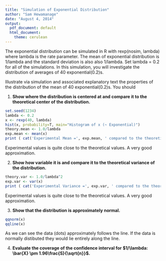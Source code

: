 ```yaml
---
title: "Simulation of Exponential Distribution"
author: "Sam Hewamanage"
date: "August 4, 2014"
output:
  pdf_document: default
  html_document:
    theme: cerulean
---
```


The exponential distribution can be simulated in R with rexp(nosim, lambda) where lambda is the rate parameter. The mean of exponential distribution is 1/lambda and the standard deviation is also also 1/lambda. Set lambda = 0.2 for all of the simulations. In this simulation, you will investigate the distribution of averages of 40 exponential(0.2)s.

Illustrate via simulation and associated explanatory text the properties of the distribution of the mean of 40 exponential(0.2)s.  You should


1. **Show where the distribution is centered at and compare it to the theoretical center of the distribution.**

```r
set.seed(1234)
lambda <- 0.2
x <- rexp(40, lambda)
hist(x, probability=T, main="Histogram of x (~ Exponential)")
theory.mean <- 1.0/lambda
exp.mean <- mean(x)
print ( cat('Experimental Mean =', exp.mean, ' compared to the theoretical mean, 1/lambda= ', theory.mean, '\n'))
```
Experimental values is quite close to the theoretical values. A very good approximation.


2. **Show how variable it is and compare it to the theoretical variance of the distribution.**

```r
theory.var <- 1.0/lambda^2
exp.var <- var(x)
print ( cat('Experimental Variance =', exp.var, ' compared to the theoretical Variance, 1/lambda = ', theory.var, "\n"))
```
Experimental values is quite close to the theoretical values. A very good approximation.


3. **Show that the distribution is approximately normal.**

```r
qqnorm(x) 
qqline(x)
```

As we can see the data (dots) approximately follows the line. If the data is normally distibuted they would lie entirely along the line.


4. **Evaluate the coverage of the confidence interval for $1/\lambda: \bar{X} \pm 1.96\frac{S}{\sqrt{n}}$.**

